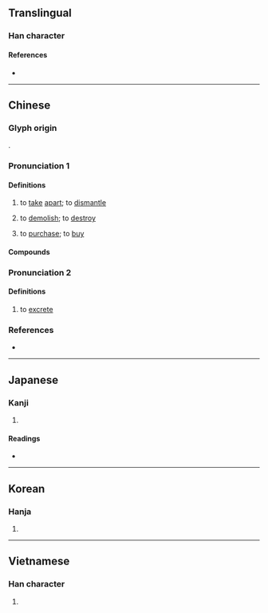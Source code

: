 {{character info}}
==Translingual==

===Han character===
{{Han char|rn=64|rad=手|as=05|sn=8|four=52031|canj=QHMY|ids=⿰扌斥}}

====References====
* {{Han ref|kx=0424.210|dkj=11943|dj=0773.020|hdz=31855.020|uh=62C6|ud=25286|bh=A9EE|bd=43502}}

----

==Chinese==
{{zh-forms}}

===Glyph origin===
{{Han etym}}
{{Han compound|手|斥|ls=psc|c1=s|c2=p|t1=hand}}.

===Pronunciation 1===
{{zh-pron
|m=chāi,chè,2nb=variant in Taiwan
|m-s=
|c=caak3
|c-t=
|g=
|h=pfs=chhak;gd=cag5
|j=
|mb=tiă/că̤
|md=
|mn=thiah/xm,zz,tw:thek/qz:thiak
|mn_note=thiah - vernacular; thek/thiak - literary
|mn-t=tiah4
|w=4tshaq
|x=
|mc=y
|oc=y
|ma=Zh-chāi.oga
|cat=v
}}

====Definitions====
{{zh-hanzi}}

# to [[take]] [[apart]]; to [[dismantle]]
#: {{zh-x|拆 返 條 RAM 出嚟|take the stick of RAM back out|C}}
# to [[demolish]]; to [[destroy]]
#: {{zh-x|拆樓|to demolish a building|C}}
# {{lb|zh|Min Nan}} to [[purchase]]; to [[buy]]

====Compounds====
{{zh-der|fold=1|半拆|代拆代行|外拆生意|拆線|拆招|拆息|拆卸|拆遷戶|拆股|拆掉|拆牆腳|拆西補東|拆放市場|拆封|拋鸞拆鳳|拆夥|拆遷|拆白|拆閱|拆壁腳|拆白道字|拆用|拆字格|拆解|拆字|拆牌道字|拆款|拆洗|拆款利率|拆毀|拆穿|拆家精|拆白黨|拆除|拆辯|拆散|拆賣|拆借|拆帳|拆兌|拆東補西|拆臺|拆零|拆開|過河拆橋|解拆|離拆|過橋拆橋|蓬拆}}

===Pronunciation 2===
{{zh-pron
|m=cā
|dial=n
|cat=v
}}

====Definitions====
{{zh-hanzi}}

# {{lb|zh|dialectal}} to [[excrete]]

===References===
* {{thcwd|3964}}

{{zh-cat|Elementary}}

----

==Japanese==

===Kanji===
{{ja-kanji|grade=|rs=手05}}

# {{rfdef|ja|sort=手05}}

====Readings====
* {{ja-readings|on=[[たく]] (taku), [[せき]] (seki)|kun=[[ひらく]] (hiraku), [[さく]] (saku)}}

----

==Korean==

===Hanja===
{{ko-hanja|hangeul=탁|eumhun=mr=t'ak|y=thak}}

# {{rfdef|ko|sort=手05}}

----

==Vietnamese==

===Han character===
{{vi-hantu|sách|rs=手05}}

# {{rfdef|vi}}